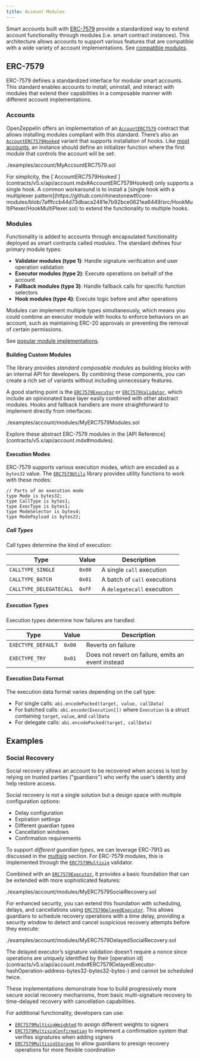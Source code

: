 ```yaml
---
title: Account Modules
---
```


Smart accounts built with [ERC-7579](https://eips.ethereum.org/EIPS/eip-7579) provide a standardized way to extend account functionality through modules (i.e. smart contract instances). This architecture allows accounts to support various features that are compatible with a wide variety of account implementations. See [compatible modules](https://erc7579.com/modules).

## ERC-7579

ERC-7579 defines a standardized interface for modular smart accounts. This standard enables accounts to install, uninstall, and interact with modules that extend their capabilities in a composable manner with different account implementations.

### Accounts

OpenZeppelin offers an implementation of an [`AccountERC7579`](contracts/v5.x/api/account.mdx#AccountERC7579) contract that allows installing modules compliant with this standard. There’s also an [`AccountERC7579Hooked`](contracts/v5.x/api/account.mdx#AccountERC7579Hooked) variant that supports installation of hooks. Like [most accounts](accounts.mdx#handling_initialization), an instance should define an initializer function where the first module that controls the account will be set:

<include cwd lang='solidity'>./examples/account/MyAccountERC7579.sol</include>

<Callout>
For simplicity, the [`AccountERC7579Hooked`](contracts/v5.x/api/account.mdx#AccountERC7579Hooked) only supports a single hook. A common workaround is to install a [single hook with a multiplexer pattern](https://github.com/rhinestonewtf/core-modules/blob/7afffccb44d73dbaca2481e7b92bce0621ea6449/src/HookMultiPlexer/HookMultiPlexer.sol) to extend the functionality to multiple hooks.
</Callout>

### Modules

Functionality is added to accounts through encapsulated functionality deployed as smart contracts called _modules_. The standard defines four primary module types:

* **Validator modules (type 1)**: Handle signature verification and user operation validation
* **Executor modules (type 2)**: Execute operations on behalf of the account
* **Fallback modules (type 3)**: Handle fallback calls for specific function selectors
* **Hook modules (type 4)**: Execute logic before and after operations

Modules can implement multiple types simultaneously, which means you could combine an executor module with hooks to enforce behaviors on an account, such as maintaining ERC-20 approvals or preventing the removal of certain permissions.

See [popular module implementations](https://erc7579.com/modules).

#### Building Custom Modules

The library provides _standard composable modules_ as building blocks with an internal API for developers. By combining these components, you can create a rich set of variants without including unnecessary features.

A good starting point is the [`ERC7579Executor`](contracts/v5.x/api/account.mdx#ERC7579Executor) or [`ERC7579Validator`](contracts/v5.x/api/account.mdx#ERC7579Validator), which include an opinionated base layer easily combined with other abstract modules. Hooks and fallback handlers are more straightforward to implement directly from interfaces:

<include cwd lang='solidity'>./examples/account/modules/MyERC7579Modules.sol</include>

<Callout>
Explore these abstract ERC-7579 modules in the [API Reference](contracts/v5.x/api/account.mdx#modules).
</Callout>

#### Execution Modes

ERC-7579 supports various execution modes, which are encoded as a `bytes32` value. The [`ERC7579Utils`](https://github.com/OpenZeppelin/openzeppelin-contracts/blob/master/contracts/account/utils/draft-ERC7579Utils.sol) library provides utility functions to work with these modes:

```solidity
// Parts of an execution mode
type Mode is bytes32;
type CallType is bytes1;
type ExecType is bytes1;
type ModeSelector is bytes4;
type ModePayload is bytes22;
```

##### Call Types

Call types determine the kind of execution:

| Type | Value | Description |
| --- | --- | --- |
| `CALLTYPE_SINGLE` | `0x00` | A single `call` execution |
| `CALLTYPE_BATCH` | `0x01` | A batch of `call` executions |
| `CALLTYPE_DELEGATECALL` | `0xFF` | A `delegatecall` execution |

##### Execution Types

Execution types determine how failures are handled:

| Type | Value | Description |
| --- | --- | --- |
| `EXECTYPE_DEFAULT` | `0x00` | Reverts on failure |
| `EXECTYPE_TRY` | `0x01` | Does not revert on failure, emits an event instead |

#### Execution Data Format

The execution data format varies depending on the call type:

* For single calls: `abi.encodePacked(target, value, callData)`
* For batched calls: `abi.encode(Execution[])` where `Execution` is a struct containing `target`, `value`, and `callData`
* For delegate calls: `abi.encodePacked(target, callData)`

## Examples

### Social Recovery

Social recovery allows an account to be recovered when access is lost by relying on trusted parties ("guardians") who verify the user’s identity and help restore access.

Social recovery is not a single solution but a design space with multiple configuration options:

* Delay configuration
* Expiration settings
* Different guardian types
* Cancellation windows
* Confirmation requirements

To support _different guardian types_, we can leverage ERC-7913 as discussed in the [multisig](multisig.mdx#beyond_standard_signature_verification) section. For ERC-7579 modules, this is implemented through the [`ERC7579Multisig`](contracts/v5.x/api/account.mdx#ERC7579Multisig) validator.

Combined with an [`ERC7579Executor`](contracts/v5.x/api/account.mdx#ERC7579Executor), it provides a basic foundation that can be extended with more sophisticated features:

<include cwd lang='solidity'>./examples/account/modules/MyERC7579SocialRecovery.sol</include>

For enhanced security, you can extend this foundation with scheduling, delays, and cancellations using [`ERC7579DelayedExecutor`](contracts/v5.x/api/account.mdx#ERC7579DelayedExecutor). This allows guardians to schedule recovery operations with a time delay, providing a security window to detect and cancel suspicious recovery attempts before they execute:

<include cwd lang='solidity'>./examples/account/modules/MyERC7579DelayedSocialRecovery.sol</include>

<Callout>
The delayed executor’s signature validation doesn’t require a nonce since operations are uniquely identified by their [operation id](contracts/v5.x/api/account.mdx#ERC7579DelayedExecutor-hashOperation-address-bytes32-bytes32-bytes-) and cannot be scheduled twice.
</Callout>

These implementations demonstrate how to build progressively more secure social recovery mechanisms, from basic multi-signature recovery to time-delayed recovery with cancellation capabilities.

For additional functionality, developers can use:

* [`ERC7579MultisigWeighted`](contracts/v5.x/api/account.mdx#ERC7579MultisigWeighted) to assign different weights to signers
* [`ERC7579MultisigConfirmation`](contracts/v5.x/api/account.mdx#ERC7579MultisigConfirmation) to implement a confirmation system that verifies signatures when adding signers
* [`ERC7579MultisigStorage`](contracts/v5.x/api/account.mdx#ERC7579MultisigStorage) to allow guardians to presign recovery operations for more flexible coordination
